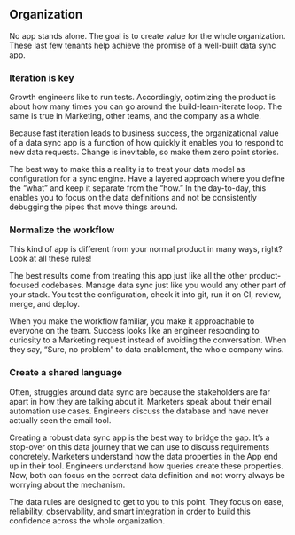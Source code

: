 ## Organization

No app stands alone. The goal is to create value for the whole organization. These last few tenants help achieve the promise of a well-built data sync app.

### Iteration is key

Growth engineers like to run tests. Accordingly, optimizing the product is about how many times you can go around the build-learn-iterate loop. The same is true in Marketing, other teams, and the company as a whole.

Because fast iteration leads to business success, the organizational value of a data sync app is a function of how quickly it enables you to respond to new data requests. Change is inevitable, so make them zero point stories.

The best way to make this a reality is to treat your data model as configuration for a sync engine. Have a layered approach where you define the “what” and keep it separate from the “how.” In the day-to-day, this enables you to focus on the data definitions and not be consistently debugging the pipes that move things around.

### Normalize the workflow

This kind of app is different from your normal product in many ways, right? Look at all these rules!

The best results come from treating this app just like all the other product-focused codebases. Manage data sync just like you would any other part of your stack. You test the configuration, check it into git, run it on CI, review, merge, and deploy.

When you make the workflow familiar, you make it approachable to everyone on the team. Success looks like an engineer responding to curiosity to a Marketing request instead of avoiding the conversation. When they say, “Sure, no problem” to data enablement, the whole company wins.

### Create a shared language

Often, struggles around data sync are because the stakeholders are far apart in how they are talking about it. Marketers speak about their email automation use cases. Engineers discuss the database and have never actually seen the email tool.

Creating a robust data sync app is the best way to bridge the gap. It’s a stop-over on this data journey that we can use to discuss requirements concretely. Marketers understand how the data properties in the App end up in their tool. Engineers understand how queries create these properties. Now, both can focus on the correct data definition and not worry always be worrying about the mechanism.

The data rules are designed to get to you to this point. They focus on ease, reliability, observability, and smart integration in order to build this confidence across the whole organization.
